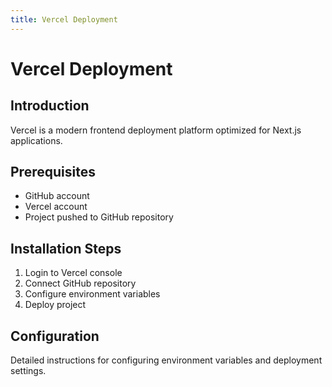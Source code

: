 ```yaml
---
title: Vercel Deployment
---
```


# Vercel Deployment

## Introduction

Vercel is a modern frontend deployment platform optimized for Next.js applications.

## Prerequisites

- GitHub account
- Vercel account
- Project pushed to GitHub repository

## Installation Steps

1. Login to Vercel console
2. Connect GitHub repository
3. Configure environment variables
4. Deploy project

## Configuration

Detailed instructions for configuring environment variables and deployment settings.